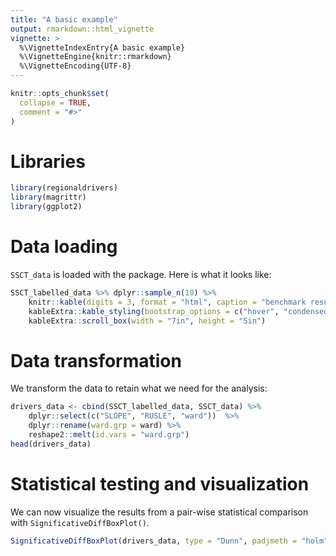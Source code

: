 ```yaml
---
title: "A basic example"
output: rmarkdown::html_vignette
vignette: >
  %\VignetteIndexEntry{A basic example}
  %\VignetteEngine{knitr::rmarkdown}
  %\VignetteEncoding{UTF-8}
---
```


```r
knitr::opts_chunk$set(
  collapse = TRUE,
  comment = "#>"
)
```

# Libraries

```r
library(regionaldrivers)
library(magrittr)
library(ggplot2)
```

# Data loading

`SSCT_data` is loaded with the package.
Here is what it looks like:

```r
SSCT_labelled_data %>% dplyr::sample_n(10) %>%
	knitr::kable(digits = 3, format = "html", caption = "benchmark results") %>% 
	kableExtra::kable_styling(bootstrap_options = c("hover", "condensed")) %>% 
	kableExtra::scroll_box(width = "7in", height = "5in")
```

# Data transformation

We transform the data to retain what we need for the analysis:

```r
drivers_data <- cbind(SSCT_labelled_data, SSCT_data) %>%
	dplyr::select(c("SLOPE", "RUSLE", "ward"))	%>%
	dplyr::rename(ward.grp = ward) %>%
	reshape2::melt(id.vars = "ward.grp")
head(drivers_data)
```

# Statistical testing and visualization

We can now visualize the results from a pair-wise statistical comparison with `SignificativeDiffBoxPlot()`.

```r
SignificativeDiffBoxPlot(drivers_data, type = "Dunn", padjmeth = "holm")$p
```